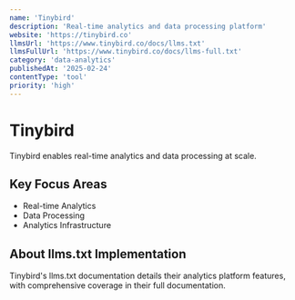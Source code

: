 ```yaml
---
name: 'Tinybird'
description: 'Real-time analytics and data processing platform'
website: 'https://tinybird.co'
llmsUrl: 'https://www.tinybird.co/docs/llms.txt'
llmsFullUrl: 'https://www.tinybird.co/docs/llms-full.txt'
category: 'data-analytics'
publishedAt: '2025-02-24'
contentType: 'tool'
priority: 'high'
---
```


# Tinybird

Tinybird enables real-time analytics and data processing at scale.

## Key Focus Areas

- Real-time Analytics
- Data Processing
- Analytics Infrastructure

## About llms.txt Implementation

Tinybird's llms.txt documentation details their analytics platform features, with comprehensive coverage in their full documentation.
